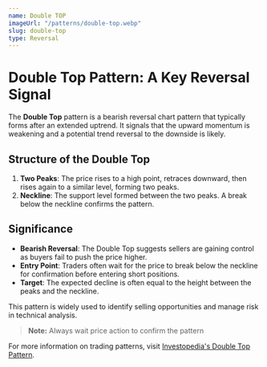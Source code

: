 ```yaml
---
name: Double TOP
imageUrl: "/patterns/double-top.webp"
slug: double-top
type: Reversal
---
```


# **Double Top Pattern: A Key Reversal Signal**

The **Double Top** pattern is a bearish reversal chart pattern that typically forms after an extended uptrend. It signals that the upward momentum is weakening and a potential trend reversal to the downside is likely.

## **Structure of the Double Top**

1. **Two Peaks**: The price rises to a high point, retraces downward, then rises again to a similar level, forming two peaks.
2. **Neckline**: The support level formed between the two peaks. A break below the neckline confirms the pattern.

## **Significance**

- **Bearish Reversal**: The Double Top suggests sellers are gaining control as buyers fail to push the price higher.
- **Entry Point**: Traders often wait for the price to break below the neckline for confirmation before entering short positions.
- **Target**: The expected decline is often equal to the height between the peaks and the neckline.

This pattern is widely used to identify selling opportunities and manage risk in technical analysis.

> **Note:** Always wait price action to confirm the pattern

For more information on trading patterns, visit [Investopedia's Double Top Pattern](https://www.investopedia.com/terms/d/doubletop.asp).

